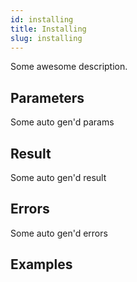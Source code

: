 ```yaml
---
id: installing
title: Installing
slug: installing
---
```



Some awesome description.




## Parameters

Some auto gen'd params

## Result

Some auto gen'd result

## Errors

Some auto gen'd errors

## Examples